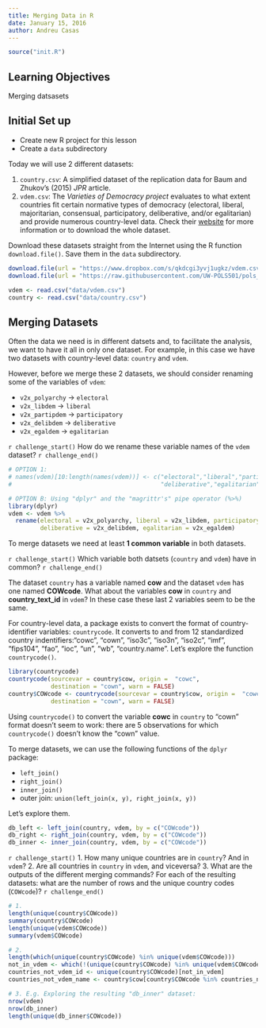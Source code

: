 ```yaml
---
title: Merging Data in R
date: January 15, 2016
author: Andreu Casas
---
```


```r
source("init.R")
```

## Learning Objectives

Merging datsasets

## Initial Set up

- Create new R project for this lesson
- Create a `data` subdirectory

Today we will use 2 different datasets:

1. `country.csv`: A simplified dataset of the replication data for Baum and Zhukov's (2015) *JPR* article. 
2. `vdem.csv`: The *Varieties of Democracy project* evaluates to what extent countries fit certain normative types of democracy (electoral, liberal, majoritarian, consensual, participatory, deliberative, and/or egalitarian) and provide numerous country-level data. Check their [website](https://v-dem.net/en/) for more information or to download the whole dataset.

Download these datasets straight from the Internet using the R function `download.file()`. Save them in the `data` subdirectory.

```r
download.file(url = "https://www.dropbox.com/s/qkdcgi3yvj1ugkz/vdem.csv?dl=0&preview=vdem.csv#", destfile = "data/vdem.csv")
download.file(url = "https://raw.githubusercontent.com/UW-POLS501/pols_501_wi16/master/lessons/data/country.csv", destfile = "data/country.csv")
```

```r
vdem <- read.csv("data/vdem.csv")
country <- read.csv("data/country.csv")
```

## Merging Datasets

Often the data we need is in different datsets and, to facilitate the analysis, we want to have it all in only one dataset. For example, in this case we have two datasets with country-level data: `country` and `vdem`. 

However, before we merge these 2 datasets, we should consider renaming some of the variables of `vdem`:

- `v2x_polyarchy` -> `electoral`
- `v2x_libdem` -> `liberal`
- `v2x_partipdem` -> `participatory`
- `v2x_delibdem` -> `deliberative`
- `v2x_egaldem` -> `egalitarian`

`r challenge_start()`
How do we rename these variable names of the `vdem` dataset?
`r challenge_end()`

```r
# OPTION 1:
# names(vdem)[10:length(names(vdem))] <- c("electoral","liberal","participatory",
#                                          "deliberative","egalitarian")
```


```r
# OPTION B: Using "dplyr" and the "magrittr's" pipe operator (%>%)
library(dplyr)
vdem <- vdem %>%
  rename(electoral = v2x_polyarchy, liberal = v2x_libdem, participatory = v2x_partipdem,
         deliberative = v2x_delibdem, egalitarian = v2x_egaldem)
```

To merge datasets we need at least **1 common variable** in both datasets. 

`r challenge_start()`
Which variable both datsets (`country` and `vdem`) have in common?
`r challenge_end()`

The dataset `country` has a variable named **cow** and the dataset `vdem` has one named **COWcode**. What about the variables **cow** in `country` and **country_text_id** in `vdem`? In these case these last 2 variables seem to be the same.

For country-level data, a package exists to convert the format of country-identifier variables: `countrycode`. It converts to and from 12 standardized country indentifiers:"cowc", "cown", "iso3c", "iso3n", "iso2c", "imf", "fips104", "fao", "ioc", "un", "wb", "country.name". Let's explore the function `countrycode()`. 

```r
library(countrycode)
countrycode(sourcevar = country$cow, origin =  "cowc",
            destination = "cown", warn = FALSE)
country$COWcode <- countrycode(sourcevar = country$cow, origin =  "cowc",
            destination = "cown", warn = FALSE)
```

Using `countrycode()` to convert the variable **cowc** in `country` to "cown" format doesn't seem to work: there are 5 observations for which `countrycode()` doesn't know the "cown" value.

To merge datasets, we can use the following functions of the `dplyr` package:

- `left_join()`
- `right_join()`
- `inner_join()`
- outer join: `union(left_join(x, y), right_join(x, y))`

Let's explore them. 

```r
db_left <- left_join(country, vdem, by = c("COWcode"))
db_right <- right_join(country, vdem, by = c("COWcode"))
db_inner <- inner_join(country, vdem, by = c("COWcode"))
```

`r challenge_start()`
1. How many unique countries are in `country`? And in `vdem`?
2. Are all countries in `country` in `vdem`, and viceversa?
3. What are the outputs of the different merging commands? For each of the resulting datasets: what are the number of rows and the unique country codes (`COWcode`)?
`r challenge_end()`

```r
# 1.
length(unique(country$COWcode))
summary(country$COWcode)
length(unique(vdem$COWcode))
summary(vdem$COWcode)

# 2. 
length(which(unique(country$COWcode) %in% unique(vdem$COWcode)))
not_in_vdem <- which(!(unique(country$COWcode) %in% unique(vdem$COWcode)))
countries_not_vdem_id <- unique(country$COWcode)[not_in_vdem]
countries_not_vdem_name <- country$cow[country$COWcode %in% countries_not_vdem_id]

# 3. E.g. Exploring the resulting "db_inner" dataset:
nrow(vdem)
nrow(db_inner)
length(unique(db_inner$COWcode))

```




